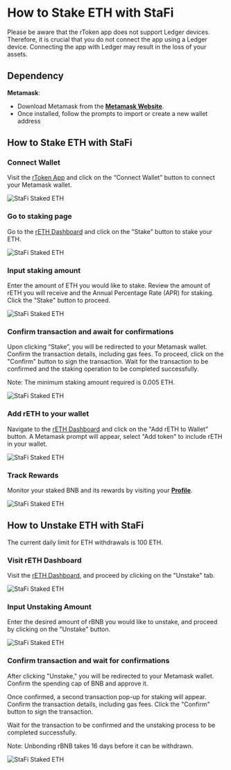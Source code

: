 # How to Stake ETH with StaFi


<Callout type="info">
Please be aware that the rToken app does not support Ledger devices. Therefore, it is crucial that you do not connect the app using a Ledger device. Connecting the app with Ledger may result in the loss of your assets.
</Callout>

## Dependency

**Metamask**:

- Download Metamask from the **[Metamask Website](https://metamask.io/download.htm)**.
- Once installed, follow the prompts to import or create a new wallet address

## How to Stake ETH with StaFi

<Steps>

### Connect Wallet

Visit the [rToken App](https://app.stafi.io/) and click on the “Connect Wallet” button to connect your Metamask wallet.

![StaFi Staked ETH](/image/stakingunstakingevmeth_1.png)

### Go to staking page

Go to the [rETH Dashboard](https://app.stafi.io/gallery/evm/ETH?net=ERC20) and click on the "Stake" button to stake your ETH.

![StaFi Staked ETH](/image/stakingunstakingevmeth_2.png)

### Input staking amount

Enter the amount of ETH you would like to stake. Review the amount of rETH you will receive and the Annual Percentage Rate (APR) for staking. Click the "Stake" button to proceed.

![StaFi Staked ETH](/image/stakingunstakingevmeth_3.png)

### Confirm transaction and await for confirmations

Upon clicking “Stake”, you will be redirected to your Metamask wallet. Confirm the transaction details, including gas fees. To proceed, click on the "Confirm" button to sign the transaction. Wait for the transaction to be confirmed and the staking operation to be completed successfully.

<Callout type="info">
Note: The minimum staking amount required is 0.005 ETH.
</Callout>

![StaFi Staked ETH](/image/stakingunstakingevmeth_4.png)

### Add rETH to your wallet

Navigate to the [rETH Dashboard](https://app.stafi.io/gallery/evm/ETH?net=ERC20) and click on the "Add rETH to Wallet" button. A Metamask prompt will appear, select "Add token" to include rETH in your wallet.

![StaFi Staked ETH](/image/stakingunstakingevmeth_5.png)

### Track Rewards

Monitor your staked BNB and its rewards by visiting your **[Profile](https://test-app.stafi.io/profile/evm?net=BEP20)**.

![StaFi Staked ETH](/image/stakingunstakingevmeth_6.png)

</Steps>

## How to Unstake ETH with StaFi

<Callout type="info">
The current daily limit for ETH withdrawals is 100 ETH.
</Callout>

<Steps>

### Visit rETH Dashboard

Visit the [rETH Dashboard](https://app.stafi.io/gallery/evm/ETH?net=ERC20), and proceed by clicking on the "Unstake" tab.

![StaFi Staked ETH](/image/stakingunstakingevmeth_7.png)

### Input Unstaking Amount

Enter the desired amount of rBNB you would like to unstake, and proceed by clicking on the "Unstake" button.

![StaFi Staked ETH](/image/stakingunstakingevmeth_8.png)

### Confirm transaction and wait for confirmations

After clicking "Unstake," you will be redirected to your Metamask wallet. Confirm the spending cap of BNB and approve it.

Once confirmed, a second transaction pop-up for staking will appear. Confirm the transaction details, including gas fees. Click the "Confirm" button to sign the transaction. 

Wait for the transaction to be confirmed and the unstaking process to be completed successfully.

<Callout type="info">
Note: Unbonding rBNB takes 16 days before it can be withdrawn.
</Callout>

![StaFi Staked ETH](/image/stakingunstakingevmeth_9.png)

</Steps>
